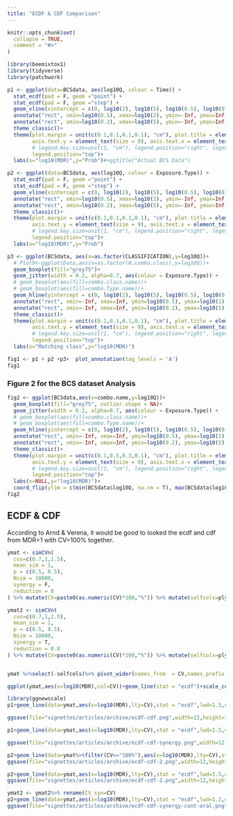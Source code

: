 ```yaml
---
title: "ECDF & CDF Comparison"
---
```


```r
knitr::opts_chunk$set(
  collapse = TRUE,
  comment = "#>"
)
```

```r
library(beemixtox1)
library(tidyverse)
library(patchwork)
```

```r

p1 <- ggplot(data=BCSdata, aes(log10Q, colour = Time)) +
  stat_ecdf(pad = F, geom ="point") +
  stat_ecdf(pad = F, geom ="step") +
  geom_vline(xintercept = c(0, log10(2), log10(5), log10(0.5), log10(0.2)), linetype = c(1,2,3,2,3)) +
  annotate("rect", xmin=log10(0.5), xmax=log10(2), ymin=-Inf, ymax=Inf, alpha=0.2) +
  annotate("rect", xmin=log10(0.2), xmax=log10(5), ymin=-Inf, ymax=Inf, alpha=0.2) +
  theme_classic()+
  theme(plot.margin = unit(c(0.1,0.1,0.1,0.1), "cm"), plot.title = element_text(size = 18), strip.text.x =element_text(size = 14), rect = element_blank(), panel.border=element_rect(size=2,fill=NA, colour='black'),
        axis.text.y = element_text(size = 9), axis.text.x = element_text(size = 14), axis.title.x=element_text(size=12), axis.title.y=element_text(size=12), legend.text=element_text(size=14), legend.title=element_text(size=14),
        # legend.key.size=unit(1, "cm"), legend.position="right", legend.box.background = element_rect(size=1,fill=NA))+
        legend.position="top")+
  labs(x="log10(MDR)",y="Prob")#+ggtitle("Actual BCS Data")
```


```r
p2 <- ggplot(data=BCSdata, aes(log10Q, colour = Exposure.Type)) +
  stat_ecdf(pad = F, geom ="point") +
  stat_ecdf(pad = F, geom ="step") +
  geom_vline(xintercept = c(0, log10(2), log10(5), log10(0.5), log10(0.2)), linetype = c(1,2,3,2,3)) +
  annotate("rect", xmin=log10(0.5), xmax=log10(2), ymin=-Inf, ymax=Inf, alpha=0.2) +
  annotate("rect", xmin=log10(0.2), xmax=log10(5), ymin=-Inf, ymax=Inf, alpha=0.2) +
  theme_classic()+
  theme(plot.margin = unit(c(0.1,0.1,0.1,0.1), "cm"), plot.title = element_text(size = 18), strip.text.x =element_text(size = 14), rect = element_blank(), panel.border=element_rect(size=2,fill=NA, colour='black'),
        axis.text.y = element_text(size = 9), axis.text.x = element_text(size = 14), axis.title.x=element_text(size=12), axis.title.y=element_text(size=12), legend.text=element_text(size=14), legend.title=element_text(size=14),
        # legend.key.size=unit(1, "cm"), legend.position="right", legend.box.background = element_rect(size=1,fill=NA))+
        legend.position="top")+
  labs(x="log10(MDR)",y="Prob")
```


```r
p3 <- ggplot(BCSdata, aes(x=as.factor(CLASSIFICATION),y=log10Q))+
  # Plot9<-ggplot(Data,aes(x=as.factor(N.combo.class),y=log10Q))+
  geom_boxplot(fill="grey75")+
  geom_jitter(width = 0.2, alpha=0.7, aes(colour = Exposure.Type)) +
  # geom_boxplot(aes(fill=combo.class.name))+
  # geom_boxplot(aes(fill=combo.Type.name))+
  geom_hline(yintercept = c(0, log10(2), log10(5), log10(0.5), log10(0.2)), linetype = c(1,2,3,2,3)) +
  annotate("rect", xmin=-Inf, xmax=Inf, ymin=log10(0.5), ymax=log10(2), alpha=0.2) +
  annotate("rect", xmin=-Inf, xmax=Inf, ymin=log10(0.2), ymax=log10(5), alpha=0.2) +
  theme_classic()+
  theme(plot.margin = unit(c(0.1,0.1,0.1,0.1), "cm"), plot.title = element_text(size = 18), strip.text.x =element_text(size = 14), rect = element_blank(), panel.border=element_rect(size=2,fill=NA, colour='black'),
        axis.text.y = element_text(size = 9), axis.text.x = element_text(size = 14), axis.title.x=element_text(size=12), axis.title.y=element_text(size=12), legend.text=element_text(size=14), legend.title=element_text(size=14),
        # legend.key.size=unit(1, "cm"), legend.position="right", legend.box.background = element_rect(size=1,fill=NA))+
        legend.position="top")+
  labs(x="Matching class",y="log10(MDR)")
```


```r
fig1 <- p1 + p2 +p3+  plot_annotation(tag_levels = 'A')
fig1

```


### Figure 2 for the BCS dataset Analysis

```r
fig2 <- ggplot(BCSdata,aes(x=combo.name,y=log10Q))+
  geom_boxplot(fill="grey75", outlier.shape = NA)+
  geom_jitter(width = 0.2, alpha=0.7, aes(colour = Exposure.Type)) +
  # geom_boxplot(aes(fill=combo.class.name))+
  # geom_boxplot(aes(fill=combo.Type.name))+
  geom_hline(yintercept = c(0, log10(2), log10(5), log10(0.5), log10(0.2)), linetype = c(1,2,3,2,3)) +
  annotate("rect", xmin=-Inf, xmax=Inf, ymin=log10(0.5), ymax=log10(2), alpha=0.2) +
  annotate("rect", xmin=-Inf, xmax=Inf, ymin=log10(0.2), ymax=log10(5), alpha=0.2) +
  theme_classic()+
  theme(plot.margin = unit(c(0.1,0.5,0.3,0.1), "cm"), plot.title = element_text(size = 18), strip.text.x =element_text(size = 14), rect = element_blank(), panel.border=element_rect(size=2,fill=NA, colour='black'),
        axis.text.y = element_text(size = 9), axis.text.x = element_text(size = 14), axis.title.x=element_text(size=12), axis.title.y=element_text(size=12), legend.text=element_text(size=14), legend.title=element_text(size=14),
        # legend.key.size=unit(1, "cm"), legend.position="right", legend.box.background = element_rect(size=1,fill=NA))+
        legend.position="top")+
  labs(x=NULL,y="log10(MDR)")+
  coord_flip(ylim = c(min(BCSdata$log10Q, na.rm = T), max(BCSdata$log10Q, na.rm = T)))
fig2

```

## ECDF & CDF

According to Arnd & Verena, it would be good to looked the ecdf and cdf from MDR=1 with CV=100% together. 



```r
ymat <- simCVn(
  cvs=c(0.7,1,1.5),
  mean_sim = 1,
  p = c(0.5, 0.5),
  Nsim = 10000,
  synergy = F,
  reduction = 0
) %>% mutate(CV=paste0(as.numeric(CV)*100,"%")) %>% mutate(selfcols=plyr::mapvalues(CV,from=c("100%","150%","70%"),to=c("purple","yellow","darkgreen")))

ymat2 <- simCVn(
  cvs=c(0.7,1,1.5),
  mean_sim = 1,
  p = c(0.5, 0.5),
  Nsim = 10000,
  synergy = T,
  reduction = 0.8
) %>% mutate(CV=paste0(as.numeric(CV)*100,"%")) %>% mutate(selfcols=plyr::mapvalues(CV,from=c("100%","150%","70%"),to=c("purple","yellow","darkgreen")))


ymat %>%select(-selfcols)%>% pivot_wider(names_from  = CV,names_prefix = "CV",values_from=MDR, values_fn = list)%>% unnest(cols = everything() )

ggplot(ymat,aes(x=log10(MDR),col=CV))+geom_line(stat = "ecdf")+scale_color_viridis_d()
```


```r
library(ggnewscale)
p1+geom_line(data=ymat,aes(x=log10(MDR),lty=CV),stat = "ecdf",lwd=1.5,col="purple")+scale_size_manual("CV",guide=guide_legend(override.aes = list(colour=c("orange","darkred","darkgreen"))))#+scale_color_viridis_d()

ggsave(file="vignettes/articles/archive/ecdf-cdf.png",width=12,height=7,dpi=300)
```


```r
p1+geom_line(data=ymat,aes(x=log10(MDR),lty=CV),stat = "ecdf",lwd=1.5,col="purple")+geom_line(data=ymat2,aes(x=log10(MDR),lty=CV),stat = "ecdf",lwd=1.5,col="yellow")

ggsave(file="vignettes/articles/archive/ecdf-cdf-synergy.png",width=12,height=7,dpi=300)
```



```r
p2+geom_line(data=ymat%>%filter(CV=="100%"),aes(x=log10(MDR),lty=CV),stat = "ecdf",lwd=1.5,col="purple")+scale_size_manual("CV",guide=guide_legend(override.aes = list(colour=c("orange","darkred","darkgreen"))))
ggsave(file="vignettes/articles/archive/ecdf-cdf-2.png",width=12,height=7,dpi=300)

p2+geom_line(data=ymat,aes(x=log10(MDR),lty=CV),stat = "ecdf",lwd=1.5,col="purple")+scale_size_manual("CV",guide=guide_legend(override.aes = list(colour=c("orange","darkred","darkgreen"))))
ggsave(file="vignettes/articles/archive/ecdf-cdf-2.png",width=12,height=7,dpi=300)
```


```r
ymat2 <- ymat2%>% rename(CV_syn=CV)
p2+geom_line(data=ymat,aes(x=log10(MDR),lty=CV),stat = "ecdf",lwd=1.2,col="purple")+geom_line(data=ymat2,aes(x=log10(MDR),lty=CV_syn),stat = "ecdf",lwd=1.5,col="yellow")
ggsave(file="vignettes/articles/archive/ecdf-cdf-synergy-cont-oral.png",width=12,height=7,dpi=300)
```

